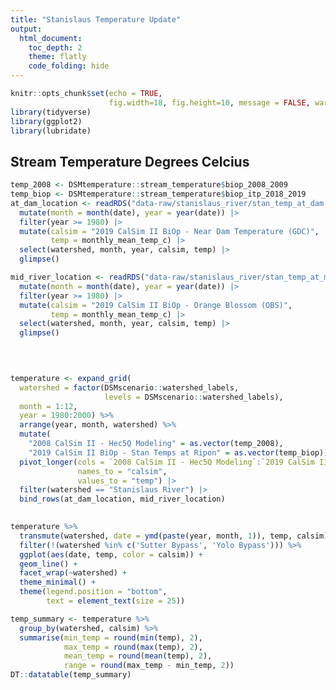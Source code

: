 ```yaml
---
title: "Stanislaus Temperature Update"
output: 
  html_document:
    toc_depth: 2
    theme: flatly
    code_folding: hide
---
```


```r
knitr::opts_chunk$set(echo = TRUE, 
                      fig.width=18, fig.height=10, message = FALSE, warning = FALSE)
library(tidyverse)
library(ggplot2)
library(lubridate)
```

## Stream Temperature Degrees Celcius 
```r
temp_2008 <- DSMtemperature::stream_temperature$biop_2008_2009
temp_biop <- DSMtemperature::stream_temperature$biop_itp_2018_2019
at_dam_location <- readRDS("data-raw/stanislaus_river/stan_temp_at_dam.rds") |> 
  mutate(month = month(date), year = year(date)) |> 
  filter(year >= 1980) |> 
  mutate(calsim = "2019 CalSim II BiOp - Near Dam Temperature (GDC)",
         temp = monthly_mean_temp_c) |> 
  select(watershed, month, year, calsim, temp) |> 
  glimpse()

mid_river_location <- readRDS("data-raw/stanislaus_river/stan_temp_at_midriver.rds") |> 
  mutate(month = month(date), year = year(date)) |> 
  filter(year >= 1980) |> 
  mutate(calsim = "2019 CalSim II BiOp - Orange Blossom (OBS)",
         temp = monthly_mean_temp_c) |> 
  select(watershed, month, year, calsim, temp) |> 
  glimpse()
  
  


temperature <- expand_grid(
  watershed = factor(DSMscenario::watershed_labels, 
                     levels = DSMscenario::watershed_labels),
  month = 1:12,
  year = 1980:2000) %>%
  arrange(year, month, watershed) %>%
  mutate(
    "2008 CalSim II - Hec5Q Modeling" = as.vector(temp_2008),
    "2019 CalSim II BiOp - Stan Temps at Ripon" = as.vector(temp_biop)) |> 
  pivot_longer(cols = `2008 CalSim II - Hec5Q Modeling`:`2019 CalSim II BiOp - Stan Temps at Ripon`, 
               names_to = "calsim", 
               values_to = "temp") |> 
  filter(watershed == "Stanislaus River") |> 
  bind_rows(at_dam_location, mid_river_location)
  
```

```r
temperature %>% 
  transmute(watershed, date = ymd(paste(year, month, 1)), temp, calsim) %>% 
  filter(!(watershed %in% c('Sutter Bypass', 'Yolo Bypass'))) %>% 
  ggplot(aes(date, temp, color = calsim)) +
  geom_line() +
  facet_wrap(~watershed) + 
  theme_minimal() + 
  theme(legend.position = "bottom",
        text = element_text(size = 25))

temp_summary <- temperature %>% 
  group_by(watershed, calsim) %>%
  summarise(min_temp = round(min(temp), 2),
            max_temp = round(max(temp), 2),
            mean_temp = round(mean(temp), 2),
            range = round(max_temp - min_temp, 2))
DT::datatable(temp_summary)
```




